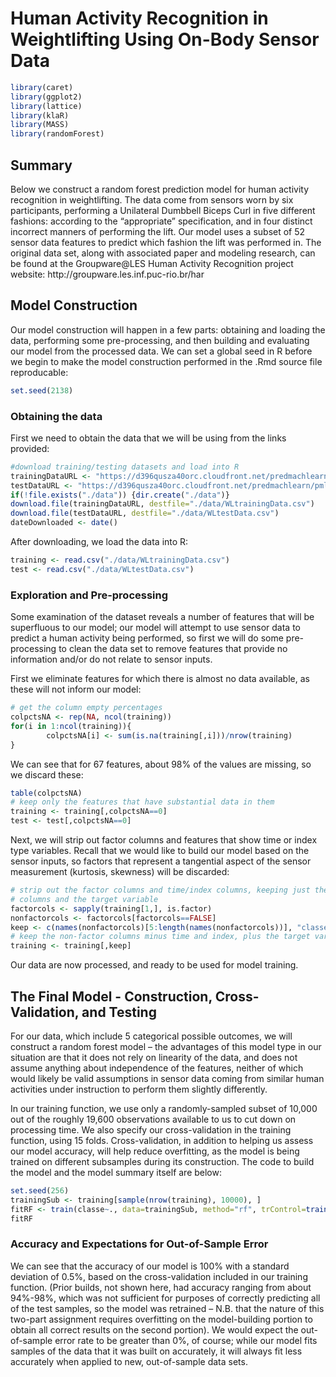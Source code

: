 Human Activity Recognition in Weightlifting Using On-Body Sensor Data
==============================
```r
library(caret)
library(ggplot2)
library(lattice)
library(klaR)
library(MASS)
library(randomForest)
```

## Summary

Below we construct a random forest prediction model for human activity recognition in weightlifting.  The data come from sensors worn by six participants, performing a Unilateral Dumbbell Biceps Curl in five different fashions: according to the "appropriate" specification, and in four distinct incorrect manners of performing the lift.  Our model uses a subset of 52 sensor data features to predict which fashion the lift was performed in.  The original data set, along with associated paper and modeling research, can be found at the Groupware@LES Human Activity Recognition project website: http://groupware.les.inf.puc-rio.br/har

## Model Construction

Our model construction will happen in a few parts: obtaining and loading the data, performing some pre-processing, and then building and evaluating our model from the processed data.  We can set a global seed in R before we begin to make the model construction performed in the .Rmd source file reproducable:
```r
set.seed(2138)
```

### Obtaining the data
First we need to obtain the data that we will be using from the links provided:
```r
#download training/testing datasets and load into R
trainingDataURL <- "https://d396qusza40orc.cloudfront.net/predmachlearn/pml-training.csv"
testDataURL <- "https://d396qusza40orc.cloudfront.net/predmachlearn/pml-testing.csv"
if(!file.exists("./data")) {dir.create("./data")}
download.file(trainingDataURL, destfile="./data/WLtrainingData.csv")
download.file(testDataURL, destfile="./data/WLtestData.csv")
dateDownloaded <- date()
```
After downloading, we load the data into R:
```r
training <- read.csv("./data/WLtrainingData.csv")
test <- read.csv("./data/WLtestData.csv")
```

### Exploration and Pre-processing

Some examination of the dataset reveals a number of features that will be superfluous to our model; our model will attempt to use sensor data to predict a human activity being performed, so first we will do some pre-processing to clean the data set to remove features that provide no information and/or do not relate to sensor inputs.

First we eliminate features for which there is almost no data available, as these will not inform our model:
```r
# get the column empty percentages
colpctsNA <- rep(NA, ncol(training))
for(i in 1:ncol(training)){
        colpctsNA[i] <- sum(is.na(training[,i]))/nrow(training)
}
```
We can see that for 67 features, about 98% of the values are missing, so we discard these:
```r
table(colpctsNA)
# keep only the features that have substantial data in them
training <- training[,colpctsNA==0]
test <- test[,colpctsNA==0]
```
Next, we will strip out factor columns and features that show time or index type variables.  Recall that we would like to build our model based on the sensor inputs, so factors that represent a tangential aspect of the sensor measurement (kurtosis, skewness) will be discarded:
```r
# strip out the factor columns and time/index columns, keeping just the sensor
# columns and the target variable
factorcols <- sapply(training[1,], is.factor)
nonfactorcols <- factorcols[factorcols==FALSE]
keep <- c(names(nonfactorcols)[5:length(names(nonfactorcols))], "classe")
# keep the non-factor columns minus time and index, plus the target variable
training <- training[,keep]
```

Our data are now processed, and ready to be used for model training.

## The Final Model - Construction, Cross-Validation, and Testing

For our data, which include 5 categorical possible outcomes, we will construct a random forest model -- the advantages of this model type in our situation are that it does not rely on linearity of the data, and does not assume anything about independence of the features, neither of which would likely be valid assumptions in sensor data coming from similar human activities under instruction to perform them slightly differently.

In our training function, we use only a randomly-sampled subset of 10,000 out of the roughly 19,600 observations available to us to cut down on processing time.  We also specify our cross-validation in the training function, using 15 folds.  Cross-validation, in addition to helping us assess our model accuracy, will help reduce overfitting, as the model is being trained on different subsamples during its construction.  The code to build the model and the model summary itself are below:

```r
set.seed(256)
trainingSub <- training[sample(nrow(training), 10000), ]
fitRF <- train(classe~., data=trainingSub, method="rf", trControl=trainControl(method="cv", number=15))
fitRF
```

### Accuracy and Expectations for Out-of-Sample Error

We can see that the accuracy of our model is 100% with a standard deviation of 0.5%, based on the cross-validation included in our training function.  (Prior builds, not shown here, had accuracy ranging from about 94%-98%, which was not sufficient for purposes of correctly predicting all of the test samples, so the model was retrained -- N.B. that the nature of this two-part assignment requires overfitting on the model-building portion to obtain all correct results on the second portion).  We would expect the out-of-sample error rate to be greater than 0%, of course; while our model fits samples of the data that it was built on accurately, it will always fit less accurately when applied to new, out-of-sample data sets.
